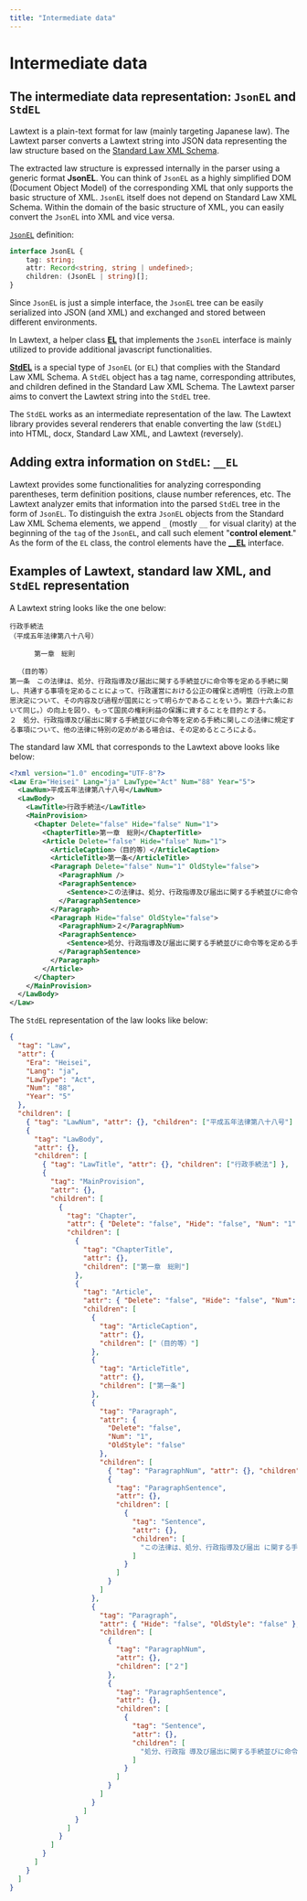 ```yaml
---
title: "Intermediate data"
---
```


# Intermediate data

## The intermediate data representation: `JsonEL` and `StdEL`

Lawtext is a plain-text format for law (mainly targeting Japanese law). The Lawtext parser converts a Lawtext string into JSON data representing the law structure based on the [Standard Law XML Schema](https://elaws.e-gov.go.jp/file/XMLSchemaForJapaneseLaw_v3.xsd).

The extracted law structure is expressed internally in the parser using a generic format **JsonEL**. You can think of `JsonEL` as a highly simplified DOM (Document Object Model) of the corresponding XML that only supports the basic structure of XML. `JsonEL` itself does not depend on Standard Law XML Schema. Within the domain of the basic structure of XML, you can easily convert the `JsonEL` into XML and vice versa.

[`JsonEL`](/lib/core/interfaces/core_src_node_el_jsonEL.JsonEL.md) definition:

```ts
interface JsonEL {
    tag: string;
    attr: Record<string, string | undefined>;
    children: (JsonEL | string)[];
}
```

Since `JsonEL` is just a simple interface, the `JsonEL` tree can be easily serialized into JSON (and XML) and exchanged and stored between different environments.

In Lawtext, a helper class [**EL**](/lib/core/classes/core_src_node_el.EL) that implements the `JsonEL` interface is mainly utilized to provide additional javascript functionalities.

[**StdEL**](/lib/core/modules/core_src_law_std_stdEL.md#stdel) is a special type of `JsonEL` (or `EL`) that complies with the Standard Law XML Schema. A `StdEL` object has a tag name, corresponding attributes, and children defined in the Standard Law XML Schema. The Lawtext parser aims to convert the Lawtext string into the `StdEL` tree.

The `StdEL` works as an intermediate representation of the law. The Lawtext library provides several renderers that enable converting the law (`StdEL`) into HTML, docx, Standard Law XML, and Lawtext (reversely).

## Adding extra information on `StdEL`: `__EL`

Lawtext provides some functionalities for analyzing corresponding parentheses, term definition positions, clause number references, etc. The Lawtext analyzer emits that information into the parsed `StdEL` tree in the form of `JsonEL`. To distinguish the extra `JsonEL` objects from the Standard Law XML Schema elements, we append `_` (mostly `__` for visual clarity) at the beginning of the `tag` of the `JsonEL`, and call such element "**control element**." As the form of the `EL` class, the control elements have the [**__EL**](/lib/core/interfaces/core_src_law_std_stdEL.__EL) interface.

## Examples of Lawtext, standard law XML, and `StdEL` representation

A Lawtext string looks like the one below:

```
行政手続法
（平成五年法律第八十八号）

      第一章　総則

  （目的等）
第一条　この法律は、処分、行政指導及び届出に関する手続並びに命令等を定める手続に関し、共通する事項を定めることによって、行政運営における公正の確保と透明性（行政上の意思決定について、その内容及び過程が国民にとって明らかであることをいう。第四十六条において同じ。）の向上を図り、もって国民の権利利益の保護に資することを目的とする。
２　処分、行政指導及び届出に関する手続並びに命令等を定める手続に関しこの法律に規定する事項について、他の法律に特別の定めがある場合は、その定めるところによる。
```

The standard law XML that corresponds to the Lawtext above looks like below:

```xml
<?xml version="1.0" encoding="UTF-8"?>
<Law Era="Heisei" Lang="ja" LawType="Act" Num="88" Year="5">
  <LawNum>平成五年法律第八十八号</LawNum>
  <LawBody>
    <LawTitle>行政手続法</LawTitle>
    <MainProvision>
      <Chapter Delete="false" Hide="false" Num="1">
        <ChapterTitle>第一章　総則</ChapterTitle>
        <Article Delete="false" Hide="false" Num="1">
          <ArticleCaption>（目的等）</ArticleCaption>
          <ArticleTitle>第一条</ArticleTitle>
          <Paragraph Delete="false" Num="1" OldStyle="false">
            <ParagraphNum />
            <ParagraphSentence>
              <Sentence>この法律は、処分、行政指導及び届出に関する手続並びに命令等を定める手続に関し、共通する事項を定めることによって、行政運営における公正の確保と透明性（行政上の意思決定について、その内容及び過程が国民にとって明らかであることをいう。第四十六条において同じ。）の向上を図り、もって国民の権利利益の保護に資することを目的とする。</Sentence>
            </ParagraphSentence>
          </Paragraph>
          <Paragraph Hide="false" OldStyle="false">
            <ParagraphNum>２</ParagraphNum>
            <ParagraphSentence>
              <Sentence>処分、行政指導及び届出に関する手続並びに命令等を定める手続に関しこの法律に規定する事項について、他の法律に特別の定めがある場合は、その定めるところによる。</Sentence>
            </ParagraphSentence>
          </Paragraph>
        </Article>
      </Chapter>
    </MainProvision>
  </LawBody>
</Law>
```

The `StdEL` representation of the law looks like below:

```json
{
  "tag": "Law",
  "attr": {
    "Era": "Heisei",
    "Lang": "ja",
    "LawType": "Act",
    "Num": "88",
    "Year": "5"
  },
  "children": [
    { "tag": "LawNum", "attr": {}, "children": ["平成五年法律第八十八号"] },
    {
      "tag": "LawBody",
      "attr": {},
      "children": [
        { "tag": "LawTitle", "attr": {}, "children": ["行政手続法"] },
        {
          "tag": "MainProvision",
          "attr": {},
          "children": [
            {
              "tag": "Chapter",
              "attr": { "Delete": "false", "Hide": "false", "Num": "1" },
              "children": [
                {
                  "tag": "ChapterTitle",
                  "attr": {},
                  "children": ["第一章　総則"]
                },
                {
                  "tag": "Article",
                  "attr": { "Delete": "false", "Hide": "false", "Num": "1" },
                  "children": [
                    {
                      "tag": "ArticleCaption",
                      "attr": {},
                      "children": ["（目的等）"]
                    },
                    {
                      "tag": "ArticleTitle",
                      "attr": {},
                      "children": ["第一条"]
                    },
                    {
                      "tag": "Paragraph",
                      "attr": {
                        "Delete": "false",
                        "Num": "1",
                        "OldStyle": "false"
                      },
                      "children": [
                        { "tag": "ParagraphNum", "attr": {}, "children": [""] },
                        {
                          "tag": "ParagraphSentence",
                          "attr": {},
                          "children": [
                            {
                              "tag": "Sentence",
                              "attr": {},
                              "children": [
                                "この法律は、処分、行政指導及び届出 に関する手続並びに命令等を定める手続に関し、共通する事項を定めることによっ て、行政運営における公正の確保と透明性（行政上の意思決定について、その内容 及び過程が国民にとって明らかであることをいう。第四十六条において同じ。）の 向上を図り、もって国民の権利利益の保護に資することを目的とする。"
                              ]
                            }
                          ]
                        }
                      ]
                    },
                    {
                      "tag": "Paragraph",
                      "attr": { "Hide": "false", "OldStyle": "false" },
                      "children": [
                        {
                          "tag": "ParagraphNum",
                          "attr": {},
                          "children": ["２"]
                        },
                        {
                          "tag": "ParagraphSentence",
                          "attr": {},
                          "children": [
                            {
                              "tag": "Sentence",
                              "attr": {},
                              "children": [
                                "処分、行政指 導及び届出に関する手続並びに命令等を定める手続に関しこの法律に規定する事項 について、他の法律に特別の定めがある場合は、その定めるところによる。"
                              ]
                            }
                          ]
                        }
                      ]
                    }
                  ]
                }
              ]
            }
          ]
        }
      ]
    }
  ]
}
```
